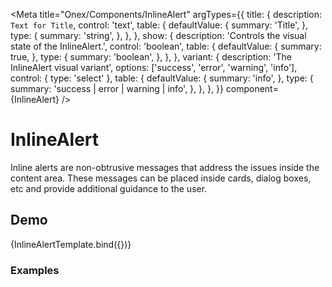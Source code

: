 <!-- InlineAlert.mdx -->


<Meta
  title="Onex/Components/InlineAlert"
  argTypes={{
    title: {
      description: `Text for Title`,
      control: 'text',
      table: {
        defaultValue: {
          summary: 'Title',
        },
        type: {
          summary: 'string',
        },
      },
    },
    show: {
      description: 'Controls the visual state of the InlineAlert.',
      control: 'boolean',
      table: {
        defaultValue: {
          summary: true,
        },
        type: {
          summary: 'boolean',
        },
      },
    },
    variant: {
      description: 'The InlineAlert visual variant',
      options: ['success', 'error', 'warning', 'info'],
      control: { type: 'select' },
      table: {
        defaultValue: {
          summary: 'info',
        },
        type: {
          summary: 'success | error | warning | info',
        },
      },
    },
  }}
  component={InlineAlert}
/>


# InlineAlert
Inline alerts are non-obtrusive messages that address the issues inside the content area. These messages can be placed inside cards, dialog boxes, etc and provide additional guidance to the user.

## Demo

<Canvas>
  <Story
    name="Demo"
    args={{
      title: 'This is a demo warning InlineAlert!',
      variant: 'warning',
      show: true,
    }}
  >
    {InlineAlertTemplate.bind({})}
  </Story>
</Canvas>

<ArgsTable story="Demo" />

### Examples

<Canvas>
  <Story name="Examples" story={stories.Examples} />
</Canvas>
